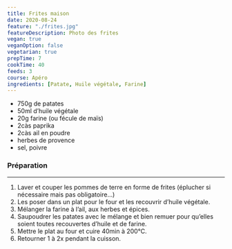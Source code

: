 ```yaml
---
title: Frites maison
date: 2020-08-24
feature: "./frites.jpg"
featureDescription: Photo des frites
vegan: true
veganOption: false
vegetarian: true
prepTime: 7
cookTime: 40
feeds: 3
course: Apéro
ingredients: [Patate, Huile végétale, Farine]
---
```


<Ingredients>

- 750g de <Ing id="Patate">patates</Ing>
- 50ml <Ing id="Huile végétale">d’huile végétale</Ing>
- 20g <Ing id="Farine">farine</Ing> (ou fécule de maïs)
- 2càs paprika
- 2càs ail en poudre
- herbes de provence
- sel, poivre

</Ingredients>

### Préparation
---

1. Laver et couper les pommes de terre en forme de frites (éplucher si nécessaire mais pas obligatoire…)
2. Les poser dans un plat pour le four et les recouvrir d’huile végétale.
3. Mélanger la farine à l’ail, aux herbes et épices.
4. Saupoudrer les patates avec le mélange et bien remuer pour qu’elles soient toutes recouvertes d’huile et de farine.
5. Mettre le plat au four et cuire 40min à 200°C.
6. Retourner 1 à 2x pendant la cuisson.
